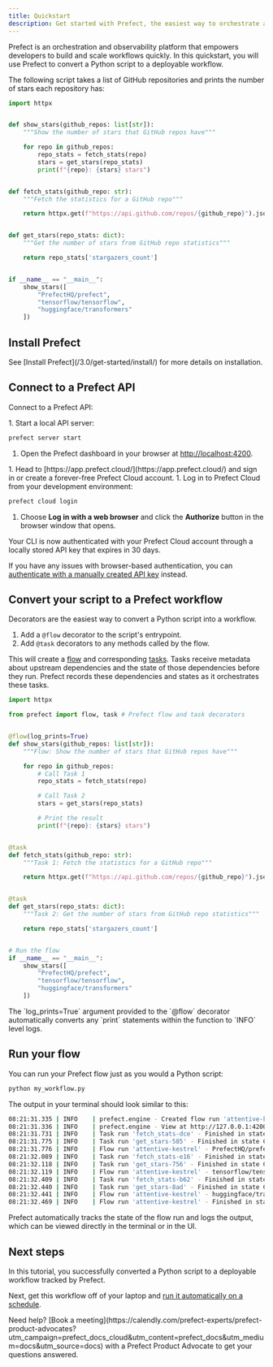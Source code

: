 ```yaml
---
title: Quickstart
description: Get started with Prefect, the easiest way to orchestrate and observe your data pipelines
---
```



Prefect is an orchestration and observability platform that empowers developers to build and scale workflows quickly.
In this quickstart, you will use Prefect to convert a Python script to a deployable workflow.

The following script takes a list of GitHub repositories and prints the number of stars each repository has:

```python my_script.py
import httpx


def show_stars(github_repos: list[str]):
    """Show the number of stars that GitHub repos have"""

    for repo in github_repos:
        repo_stats = fetch_stats(repo)
        stars = get_stars(repo_stats)
        print(f"{repo}: {stars} stars")


def fetch_stats(github_repo: str):
    """Fetch the statistics for a GitHub repo"""

    return httpx.get(f"https://api.github.com/repos/{github_repo}").json()


def get_stars(repo_stats: dict):
    """Get the number of stars from GitHub repo statistics"""

    return repo_stats['stargazers_count']


if __name__ == "__main__":
    show_stars([
        "PrefectHQ/prefect",
        "tensorflow/tensorflow",
        "huggingface/transformers"
    ])
```

## Install Prefect

<Installation />

<Tip>
See [Install Prefect](/3.0/get-started/install/) for more details on installation.
</Tip>

## Connect to a Prefect API

Connect to a Prefect API:

<Tabs>
  <Tab title="Self-hosted">
1. Start a local API server:

   ```bash
   prefect server start
   ```

1. Open the Prefect dashboard in your browser at [http://localhost:4200](http://localhost:4200).
  </Tab>
  <Tab title="Prefect Cloud">
1. Head to [https://app.prefect.cloud/](https://app.prefect.cloud/) and sign in or create a forever-free Prefect Cloud account.
1. Log in to Prefect Cloud from your development environment:

   ```bash
   prefect cloud login
   ```

1. Choose **Log in with a web browser** and click the **Authorize** button in the browser window that opens.

Your CLI is now authenticated with your Prefect Cloud account through a locally stored API key that expires in 30 days.

If you have any issues with browser-based authentication, you can [authenticate with a manually created API key](/3.0/manage/cloud/manage-users/api-keys/) instead.
  </Tab>
</Tabs>

## Convert your script to a Prefect workflow

Decorators are the easiest way to convert a Python script into a workflow.

1. Add a `@flow` decorator to the script's entrypoint.
1. Add `@task` decorators to any methods called by the flow.

This will create a [flow](/3.0/develop/write-flows/) and corresponding [tasks](/3.0/develop/write-tasks/). 
Tasks receive metadata about upstream dependencies and the state of those dependencies before they run.
Prefect records these dependencies and states as it orchestrates these tasks.

```python my_workflow.py
import httpx

from prefect import flow, task # Prefect flow and task decorators


@flow(log_prints=True)
def show_stars(github_repos: list[str]):
    """Flow: Show the number of stars that GitHub repos have"""

    for repo in github_repos:
        # Call Task 1
        repo_stats = fetch_stats(repo)

        # Call Task 2
        stars = get_stars(repo_stats)

        # Print the result
        print(f"{repo}: {stars} stars")


@task
def fetch_stats(github_repo: str):
    """Task 1: Fetch the statistics for a GitHub repo"""

    return httpx.get(f"https://api.github.com/repos/{github_repo}").json()


@task
def get_stars(repo_stats: dict):
    """Task 2: Get the number of stars from GitHub repo statistics"""

    return repo_stats['stargazers_count']


# Run the flow
if __name__ == "__main__":
    show_stars([
        "PrefectHQ/prefect",
        "tensorflow/tensorflow",
        "huggingface/transformers"
    ])
```

<Note>
The `log_prints=True` argument provided to the `@flow` decorator automatically converts any `print` statements within the function to `INFO` level logs.
</Note>

## Run your flow

You can run your Prefect flow just as you would a Python script:

```bash
python my_workflow.py
```

The output in your terminal should look similar to this:

```bash
08:21:31.335 | INFO    | prefect.engine - Created flow run 'attentive-kestrel' for flow 'show-stars'
08:21:31.336 | INFO    | prefect.engine - View at http://127.0.0.1:4200/runs/flow-run/edf6866f-371d-4e51-a9e3-556a525b1146
08:21:31.731 | INFO    | Task run 'fetch_stats-dce' - Finished in state Completed()
08:21:31.775 | INFO    | Task run 'get_stars-585' - Finished in state Completed()
08:21:31.776 | INFO    | Flow run 'attentive-kestrel' - PrefectHQ/prefect: 17318 stars
08:21:32.089 | INFO    | Task run 'fetch_stats-e16' - Finished in state Completed()
08:21:32.118 | INFO    | Task run 'get_stars-756' - Finished in state Completed()
08:21:32.119 | INFO    | Flow run 'attentive-kestrel' - tensorflow/tensorflow: 186318 stars
08:21:32.409 | INFO    | Task run 'fetch_stats-b62' - Finished in state Completed()
08:21:32.440 | INFO    | Task run 'get_stars-8ad' - Finished in state Completed()
08:21:32.441 | INFO    | Flow run 'attentive-kestrel' - huggingface/transformers: 134848 stars
08:21:32.469 | INFO    | Flow run 'attentive-kestrel' - Finished in state Completed()
```

Prefect automatically tracks the state of the flow run and logs the output, which can be viewed directly in the terminal or in the UI.

## Next steps

In this tutorial, you successfully converted a Python script to a deployable workflow tracked by Prefect.

Next, get this workflow off of your laptop and [run it automatically on a schedule](/3.0/tutorials/schedule).

<Tip>
Need help? [Book a meeting](https://calendly.com/prefect-experts/prefect-product-advocates?utm_campaign=prefect_docs_cloud&utm_content=prefect_docs&utm_medium=docs&utm_source=docs) with a Prefect Product Advocate to get your questions answered.
</Tip>
